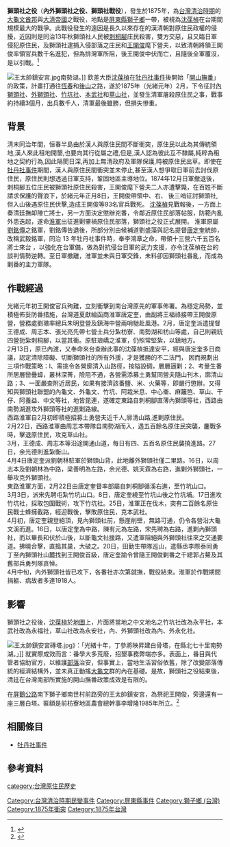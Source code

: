'''獅頭社之役'''（'''內外獅頭社之役、獅頭社戰役'''），發生於1875年，為[[台灣清治時期|台灣清治時期]]的[[大龜文酋邦|大龜文酋邦]]與[[大清帝國|大清帝國]]之戰役，地點是[[屏東縣|屏東縣]][[獅子鄉_(臺灣)|獅子鄉]]一帶，被視為[[沈葆楨|沈葆楨]]在台期間規模最大的戰爭。此戰役發生的遠因是長久以來存在的漢清朝對原住民政權的侵擾，近因則是同治13年秋獅頭社人民被[[刺桐腳|刺桐腳]]庄民殺害，雙方交惡，且又臨日軍侵犯原住民，及獅頭社逮捕入侵部落之庄民和[[王開俊|王開俊]]麾下營夫，以致清朝將領王開俊率領官兵數千名進犯，但為排灣軍所阻，後王開俊中伏而亡，且隨後全軍覆沒，是以引戰。<ref>{{Cite web |url=http://www.airitilibrary.com/Publication/alDetailedMesh?docid=19981848-201112-201205180009-201205180009-129-150 |title=存档副本 |access-date=2016-01-09 |archive-date=2019-06-03 |archive-url=https://web.archive.org/web/20190603224347/http://www.airitilibrary.com/Publication/alDetailedMesh?docid=19981848-201112-201205180009-201205180009-129-150 |dead-url=no }}</ref>

{{Infobox Military Conflict
|conflict=獅頭社之役 (內外獅頭社之役)
|partof=
|image=
|caption=
|date=1875年
|place=[[屏東縣|屏東縣]][[獅子鄉_(臺灣)|獅子鄉]]一帶
|territory=
|result=[[清朝|清朝]][[慘勝|慘勝]]
|combatant1=[[大龜文酋邦|大龜文酋邦]]
|combatant2=[[大清帝國|大清帝國]]
|combatant3=
|commander1=
|commander2=[[沈葆楨|沈葆楨]]
|commander3=
|strength1=1000多名
|strength2=數千人
|strength3=
|casualties1=
|casualties2=
|casualties3=
|notes=
}}

[[File:王太帥鎮安宮.jpg|thumb]]南勢湖。]]
欽差大臣[[沈葆楨|沈葆楨]]在[[牡丹社事件|牡丹社事件]]後開始「[[開山撫番|開山撫番]]」的政策，計畫打通往[[恆春鎮|恆春]]和[[東台灣|後山]]之路，遂於1875年（光緒元年）2月，下令征討[[內獅頭社|內獅頭社]]、[[外獅頭社|外獅頭社]]、[[竹坑社|竹坑社]]、[[本武社|本武社]]和[[草山社|草山社]]，並發生清軍屠殺原住民之事，戰事約持續3個月，出兵數千人，清軍最後雖勝，但損失慘重。
==背景==
清末同治年間，恒春半島由於漢人與原住民間不斷衝突，原住民以此為其傳統領地,漢人來此租地開墾,也要向其行從屬之禮,但是,漢人認為彼此互不隸屬,純粹為租地之契約行為,因此隔閡日深,再加上無清政府及軍隊保護,時被原住民出草。即使在[[牡丹社事件|牡丹社事件]]期間，漢人與原住民間衝突並未停止,甚至漢人想爭取日軍前去討伐原住民，原住民則想透過日軍支持，鞏固地區主導地位。1874年12月日軍撤退後，刺桐腳五位庄民被獅頭社原住民殺害，王開俊麾下營夫二人亦遭擊斃，在百姓不斷請求保護的聲浪下，於緒元年正月8日，王開俊帶領中、右、 後三哨征討獅頭社,但入山後遇原住民伏擊,造成王開俊等93名官兵戰死。
[[沈葆楨|沈葆楨]]見戰報後，一方面上奏清廷撫卹陣亡將士，另一方面決定懲辦兇番，令鄰近原住民部落帖服，防範內亂外患迭起，遂命[[淮軍|淮軍]]出征進剿肇禍原住民部落，獅頭社之役正式展開。
淮軍原屬[[劉銘傳|劉銘傳]]之銘軍，劉銘傳告退後，所部分別由候補道劉盛藻與記名提督[[唐定奎|唐定奎]]統帥，改稱武毅銘軍，同治 13 年牡丹社事件時，奉李鴻章之命，帶領十三營六千五百名將士來台 ，以強化在台軍備，做為對抗侵台日軍的武力支援，亦令沈葆楨在台的談判情勢逆轉。至日軍撤離，淮軍並未與日軍交鋒，未料卻因獅頭社番亂，而成為剿番的主力軍隊。

==作戰經過==
光緒元年初王開俊官兵殉難，立刻衝擊到南台灣原先的軍事佈署。為穩定局勢，並積極佈妥防番措施，台灣道夏獻綸函商淮軍唐定奎，由副將王福祿接帶王開俊原營，營務處劉璈率總兵朱明登營及鎮海中營兩哨馳赴風港。2月，唐定奎派遣提督王德成、周志本、張光亮先帶七營士兵分紮枋寮、南勢湖和枋山等處，自己則親統四營扼紮刺桐腳，以當其衝。原駐琅嶠之淮軍，仍照常堅紮，以鎮地方。<br>
2月13日，原已內渡，又奉命來台查辦此事的沈葆楨抵達安平，經與唐定奎多日商議，認定清除障礙、切斷獅頭社的所有外援，才是獲勝的不二法門， 因而規劃出三項作戰策略：l、需挑令各營廓清入山路徑，按隘設碉，層層逼剿；2、考量生番所居層巒疊蟑，叢林深菁，險阻不通，各營需添募土勇幫同營夫隨山刊木，廓清山路；3、一面嚴查附近居民，如果有接濟該番鹽、米、火藥等，即嚴行懲辦。又得知與獅頭社聯盟的內龜文、外龜文、竹坑、阿栽米息、中心崙、麻籬笆、草山、干仔、阿養益、中文等社，地皆毘連，遂確定東路自刺桐腳直薄內獅頭等社，西路由南勢湖進攻外獅頭等社的進剿路線。<br>
西路淮軍自2月初即積極招募土勇營夫近千人,廓清山路,進剿原住民。<br>
2月22日，西路淮軍由周志本帶隊自南勢湖而入，遇五百餘名原住民突襲，鏖戰多時，擊退原住民，攻克草山社。<br>
3月，王德成、周志本等沿途開通山道，每日有四、五百名原住民襲撓進路。27日，余光德則進紮衡山。 <br>
4月4日唐定奎派劉朝林駐軍於獅頭山背，此地離外獅頭社僅二里路。16日，以周志本及劉朝林為中路，梁善明為左路，余光德、姚天霖為右路，進剿外獅頭社，一舉攻克外獅頭社。<br> 
東路淮軍方面，2月22日由唐定奎督率部屬自刺桐腳循溪右進，至竹坑山口。 <br>
3月3日，派宋先聘屯紮竹坑山口。8日，唐定奎繞至竹坑山後之竹坑埔。17日進攻竹坑社，採取包圍戰術，攻下竹坑社。25日，淮軍正在伐木，突有二百餘名原住民戰士蜂擁截路，經迎戰後，擊敗原住民，克本武社。<br>
4月初，唐定奎親登絕頂，見內獅頭社前，懸崖削壁，無路可通，仍令各營沿大龜文溪而進。16日，以唐定奎為中路，陳有元為左路，宋先聘為右路，進剿內獅頭社，而以畢長和伏於山後，以斷龜文社援路，又遣軍阻絕與外獅頭社往來之交通要道。拂曉合擊，直搗其巢，大破之。20日，田勤生帶隊巡山，遣縣丞李際泰同勇丁至內獅頭社山麓找到王開俊首級，唐定奎諭令曾隨王開俊剿番之千總郭占鰲及其舊部兵勇列隊哀悼。 <br>
4月中旬，內外獅頭社皆已攻下，各番社亦次第就撫，戰役結束。淮軍於作戰期間捐軀、病故者多達1918人。

==影響==
獅頭社之役後，[[沈葆楨|沈葆楨]]於[[地圖|地圖]]上，片面將當地之中文地名之竹坑社改為永平社，本武社改為永福社，草山社改為永安社，內、外獅頭社改為內、外永化社。

[[File:王太帥鎮安宮磚塔.jpg|thumb]]》：「光緒十年，丁參將映昇建白骨塔，在縣北七十里南勢湖。」]]
就實際成效而言：番學大多荒廢，招墾事務弊端亦多。表面上，番目與代管者協助官方，以維護[[部落|部落]]治安，但事實上，當地生活習俗依舊，除了改變部落傳統的經濟結構外，並未真正動搖[[大龜文|大龜文]]群的內在基礎。是故，獅頭社之役結束後，清廷在台灣南部所實施的開山撫番政策成效是有限的。

在[[屏鵝公路|屏鵝公路]]南下獅子鄉南世村前路旁的王太帥鎮安宮，為祭祀王開俊，旁邊還有一座三層白塔。匾額是前枋寮地區農會總幹事李增隆1985年所立。<ref name="潘柏麟">{{Cite news|url=|title=枋山王太帥鎮安宮 鄉所擬立解說牌|author=潘柏麟|language=zh-tw|publisher=《聯合報》|date=1999-12-10|accessdate=}}</ref>

== 相關條目 ==
*[[牡丹社事件|牡丹社事件]]
==參考資料==
{{REFLIST}}
{{臺灣清治時期歷史事件}}
{{台灣戰爭史}}
[[Category:台灣清治時期民變事件|Category:台灣清治時期民變事件]]
[[category:台灣原住民歷史|category:台灣原住民歷史]]
[[Category:屏東縣事件|Category:屏東縣事件]]
[[Category:獅子鄉_(台灣)|Category:獅子鄉 (台灣)]]
[[Category:1875年衝突|Category:1875年衝突]]
[[Category:1875年台灣|Category:1875年台灣]]